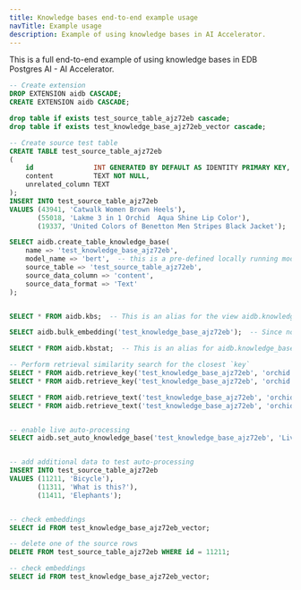 ```yaml
---
title: Knowledge bases end-to-end example usage
navTitle: Example usage
description: Example of using knowledge bases in AI Accelerator.
---
```


This is a full end-to-end example of using knowledge bases in EDB Postgres AI - AI Accelerator.

```sql
-- Create extension
DROP EXTENSION aidb CASCADE;
CREATE EXTENSION aidb CASCADE;

drop table if exists test_source_table_ajz72eb cascade;
drop table if exists test_knowledge_base_ajz72eb_vector cascade;

-- Create source test table
CREATE TABLE test_source_table_ajz72eb
(
    id               INT GENERATED BY DEFAULT AS IDENTITY PRIMARY KEY,
    content          TEXT NOT NULL,
    unrelated_column TEXT
);
INSERT INTO test_source_table_ajz72eb
VALUES (43941, 'Catwalk Women Brown Heels'),
       (55018, 'Lakme 3 in 1 Orchid  Aqua Shine Lip Color'),
       (19337, 'United Colors of Benetton Men Stripes Black Jacket');

SELECT aidb.create_table_knowledge_base(
    name => 'test_knowledge_base_ajz72eb',
    model_name => 'bert',  -- this is a pre-defined locally running model
    source_table => 'test_source_table_ajz72eb',
    source_data_column => 'content',
    source_data_format => 'Text'
);


SELECT * FROM aidb.kbs;  -- This is an alias for the view aidb.knowledge_bases. It shows the configuration for all knowledge bases

SELECT aidb.bulk_embedding('test_knowledge_base_ajz72eb');  -- Since no auto-processing was configured, we manually run it

SELECT * FROM aidb.kbstat;  -- This is an alias for aidb.knowledge_base_stats. It shows statistics about the number of records and vectors

-- Perform retrieval similarity search for the closest `key`
SELECT * FROM aidb.retrieve_key('test_knowledge_base_ajz72eb', 'orchid');
SELECT * FROM aidb.retrieve_key('test_knowledge_base_ajz72eb', 'orchid', 2);  -- Limit to top 2 results

SELECT * FROM aidb.retrieve_text('test_knowledge_base_ajz72eb', 'orchid');
SELECT * FROM aidb.retrieve_text('test_knowledge_base_ajz72eb', 'orchid', 2);  -- Limit to top 2 results


-- enable live auto-processing
SELECT aidb.set_auto_knowledge_base('test_knowledge_base_ajz72eb', 'Live');


-- add additional data to test auto-processing
INSERT INTO test_source_table_ajz72eb
VALUES (11211, 'Bicycle'),
       (11311, 'What is this?'),
       (11411, 'Elephants');


-- check embeddings
SELECT id FROM test_knowledge_base_ajz72eb_vector;

-- delete one of the source rows
DELETE FROM test_source_table_ajz72eb WHERE id = 11211;

-- check embeddings
SELECT id FROM test_knowledge_base_ajz72eb_vector;
```

